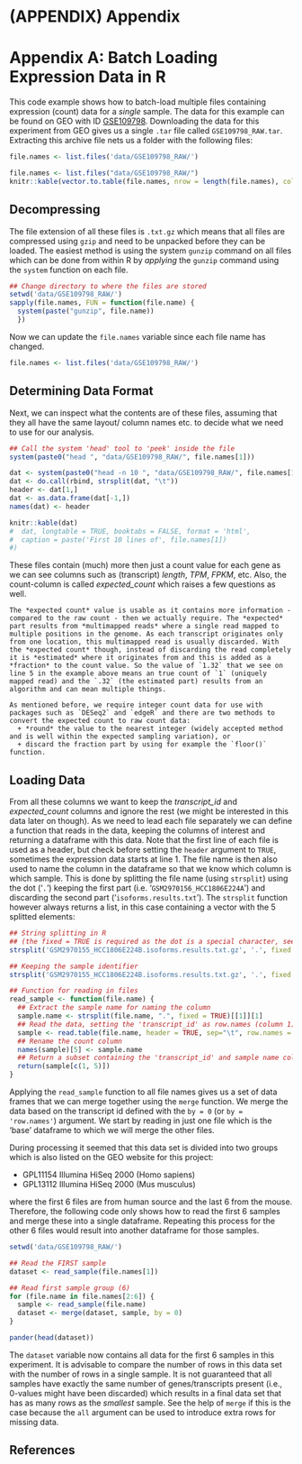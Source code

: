 # (APPENDIX) Appendix {-} 

# Appendix A: Batch Loading Expression Data in R {#a1-batch_data_loading}

This code example shows how to batch-load multiple files containing expression (count) data for a *single* sample. The data for this example can be found on GEO with ID [GSE109798](https://www.ncbi.nlm.nih.gov/geo/query/acc.cgi?acc=GSE109798). Downloading the data for this experiment from GEO gives us a single `.tar` file called `GSE109798_RAW.tar`. Extracting this archive file nets us a folder with the following files:

```r
file.names <- list.files('data/GSE109798_RAW/')
```

```r
file.names <- list.files("data/GSE109798_RAW/")
knitr::kable(vector.to.table(file.names, nrow = length(file.names), colname = "Files"))
```

## Decompressing

The file extension of all these files is `.txt.gz` which means that all files are compressed using `gzip` and need to be unpacked before they can be loaded. The easiest method is using the system `gunzip` command on all files which can be done from within R by *applying* the `gunzip` command using the `system` function on each file.

```r
## Change directory to where the files are stored
setwd('data/GSE109798_RAW/')
sapply(file.names, FUN = function(file.name) {
  system(paste("gunzip", file.name)) 
  })
```

Now we can update the `file.names` variable since each file name has changed.

```r
file.names <- list.files('data/GSE109798_RAW/')
```

## Determining Data Format

Next, we can inspect what the contents are of these files, assuming that they all have the same layout/ column names etc. to decide what we need to use for our analysis.

```r
## Call the system 'head' tool to 'peek' inside the file
system(paste0("head ", "data/GSE109798_RAW/", file.names[1]))
```

```r
dat <- system(paste0("head -n 10 ", "data/GSE109798_RAW/", file.names[1]), intern = TRUE)
dat <- do.call(rbind, strsplit(dat, "\t"))
header <- dat[1,]
dat <- as.data.frame(dat[-1,])
names(dat) <- header

knitr::kable(dat)
#  dat, longtable = TRUE, booktabs = FALSE, format = 'html', 
#  caption = paste('First 10 lines of', file.names[1])
#)
```

These files contain (much) more then just a count value for each gene as we can see columns such as (transcript) *length*, *TPM*, *FPKM*, etc. Also, the count-column is called *expected_count* which raises a few questions as well.

```block
The *expected count* value is usable as it contains more information - compared to the raw count - then we actually require. The *expected* part results from *multimapped reads* where a single read mapped to multiple positions in the genome. As each transcript originates only from one location, this multimapped read is usually discarded. With the *expected count* though, instead of discarding the read completely it is *estimated* where it originates from and this is added as a *fraction* to the count value. So the value of `1.32` that we see on line 5 in the example above means an true count of `1` (uniquely mapped read) and the `.32` (the estimated part) results from an algorithm and can mean multiple things. 

As mentioned before, we require integer count data for use with packages such as `DESeq2` and `edgeR` and there are two methods to convert the expected count to raw count data:
  + *round* the value to the nearest integer (widely accepted method and is well within the expected sampling variation), or
  + discard the fraction part by using for example the `floor()` function.
```

## Loading Data

From all these columns we want to keep the *transcript_id* and *expected_count* columns and ignore the rest (we might be interested in this data later on though). As we need to lead each file separately we can define a function that reads in the data, keeping the columns of interest and returning a dataframe with this data. Note that the first line of each file is used as a header, but check before setting the `header` argument to `TRUE`, sometimes the expression data starts at line 1. The file name is then also used to name the column in the dataframe so that we know which column is which sample. This is done by splitting the file name (using `strsplit`) using the dot ('`.`') keeping the first part (i.e. '`GSM2970156_HCC1806E224A`') and discarding the second part ('`isoforms.results.txt`'). The `strsplit` function however always returns a list, in this case containing a vector with the 5 splitted elements:

```r
## String splitting in R
## (the fixed = TRUE is required as the dot is a special character, see '?strsplit')
strsplit('GSM2970155_HCC1806E224B.isoforms.results.txt.gz', '.', fixed = TRUE)
```

```r
## Keeping the sample identifier
strsplit('GSM2970155_HCC1806E224B.isoforms.results.txt.gz', '.', fixed = TRUE)[[1]][1]
```

```r
## Function for reading in files
read_sample <- function(file.name) {
  ## Extract the sample name for naming the column
  sample.name <- strsplit(file.name, ".", fixed = TRUE)[[1]][1]
  ## Read the data, setting the 'transcript_id' as row.names (column 1)
  sample <- read.table(file.name, header = TRUE, sep="\t", row.names = NULL)
  ## Rename the count column
  names(sample)[5] <- sample.name
  ## Return a subset containing the 'transcript_id' and sample name columns
  return(sample[c(1, 5)])
}
```

Applying the `read_sample` function to all file names gives us a set of data frames that we can merge together using the `merge` function. We merge the data based on the transcript id defined with the `by = 0` (or `by = 'row.names'`) argument. We start by reading in just one file which is the 'base' dataframe to which we will merge the other files.

During processing it seemed that this data set is divided into two groups which is also listed on the GEO website for this project:

  + GPL11154	Illumina HiSeq 2000 (Homo sapiens)
  + GPL13112	Illumina HiSeq 2000 (Mus musculus)

where the first 6 files are from human source and the last 6 from the mouse. Therefore, the following code only shows how to read the first 6 samples and merge these into a single dataframe. Repeating this process for the other 6 files would result into another dataframe for those samples.

```r
setwd('data/GSE109798_RAW/')

## Read the FIRST sample
dataset <- read_sample(file.names[1])

## Read first sample group (6)
for (file.name in file.names[2:6]) {
  sample <- read_sample(file.name)
  dataset <- merge(dataset, sample, by = 0)
}

pander(head(dataset))
```

The `dataset` variable now contains all data for the first 6 samples in this experiment. It is advisable to compare the number of rows in this data set with the number of rows in a single sample. It is not guaranteed that all samples have exactly the same number of genes/transcripts present (i.e., 0-values might have been discarded) which results in a final data set that has as many rows as the *smallest* sample. See the help of `merge` if this is the case because the `all` argument can be used to introduce extra rows for missing data.

## References
